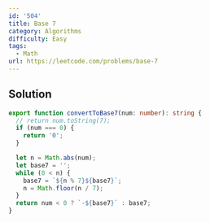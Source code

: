 ```yaml
---
id: '504'
title: Base 7
category: Algorithms
difficulty: Easy
tags:
  - Math
url: https://leetcode.com/problems/base-7
---
```


## Solution

```typescript filename="solution.ts" copy
export function convertToBase7(num: number): string {
  // return num.toString(7);
  if (num === 0) {
    return '0';
  }

  let n = Math.abs(num);
  let base7 = '';
  while (0 < n) {
    base7 = `${n % 7}${base7}`;
    n = Math.floor(n / 7);
  }
  return num < 0 ? `-${base7}` : base7;
}
```

